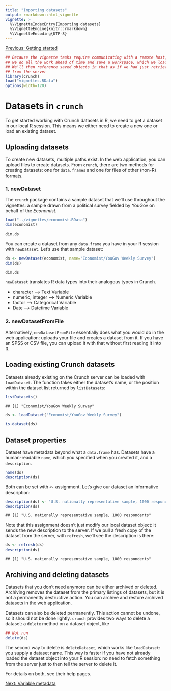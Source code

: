 ```yaml
---
title: "Importing datasets"
output: rmarkdown::html_vignette
vignette: >
  %\VignetteIndexEntry{Importing datasets}
  %\VignetteEngine{knitr::rmarkdown}
  %\VignetteEncoding{UTF-8}
---
```


[Previous: Getting started](getting-started.html)

```r
## Because the vignette tasks require communicating with a remote host,
## we do all the work ahead of time and save a workspace, which we load here.
## We'll then reference saved objects in that as if we had just retrieved them
## from the server
library(crunch)
load("vignettes.RData")
options(width=120)
```

# Datasets in `crunch`

To get started working with Crunch datasets in R, we need to get a dataset in our local R session. This means we either need to create a new one or load an existing dataset.

## Uploading datasets

To create new datasets, multiple paths exist. In the web application, you can upload files to create datasets. From `crunch`, there are two methods for creating datasets: one for `data.frames` and one for files of other (non-R) formats.

### 1. newDataset

The `crunch` package contains a sample dataset that we'll use throughout the vignettes: a sample drawn from a political survey fielded by YouGov on behalf of the _Economist_.

```r
load("../vignettes/economist.RData")
dim(economist)
```
```r
dim.ds
```

You can create a dataset from any `data.frame` you have in your R session with `newDataset`. Let's use that sample dataset:

```r
ds <- newDataset(economist, name="Economist/YouGov Weekly Survey")
dim(ds)
```
```r
dim.ds
```

`newDataset` translates R data types into their analogous types in Crunch.

* character --> Text Variable
* numeric, integer --> Numeric Variable
* factor --> Categorical Variable
* Date --> Datetime Variable

### 2. newDatasetFromFile

Alternatively, `newDatasetFromFile` essentially does what you would do in the web application: uploads your file and creates a dataset from it. If you have an SPSS or CSV file, you can upload it with that without first reading it into R.

## Loading existing Crunch datasets

Datasets already existing on the Crunch server can be loaded with `loadDataset`. The function takes either the dataset's name, or the position within the dataset list returned by `listDatasets`:

```r
listDatasets()
```
```
## [1] "Economist/YouGov Weekly Survey"
```
```r
ds <- loadDataset("Economist/YouGov Weekly Survey")
```
```r
is.dataset(ds)
```

## Dataset properties

Dataset have metadata beyond what a `data.frame` has. Datasets have a human-readable `name`, which you specified when you created it, and a `description`.

```r
name(ds)
description(ds)
```

Both can be set with `<-` assignment. Let's give our dataset an informative description:

```r
description(ds) <- "U.S. nationally representative sample, 1000 respondents"
description(ds)
```
```
## [1] "U.S. nationally representative sample, 1000 respondents"
```

Note that this assignment doesn't just modify our local dataset object: it sends the new description to the server. If we pull a fresh copy of the dataset from the server, with `refresh`, we'll see the description is there:

```r
ds <- refresh(ds)
description(ds)
```
```
## [1] "U.S. nationally representative sample, 1000 respondents"
```

## Archiving and deleting datasets

Datasets that you don't need anymore can be either archived or deleted. Archiving removes the dataset from the primary listings of datasets, but it is not a permanently destructive action. You can archive and restore archived datasets in the web application.

Datasets can also be deleted permanently. This action cannot be undone, so it should not be done lightly. `crunch` provides two ways to delete a dataset: a `delete` method on a dataset object, like

```r
## Not run
delete(ds)
```

The second way to delete is `deleteDataset`, which works like `loadDataset`: you supply a dataset name. This way is faster if you have not already loaded the dataset object into your R session: no need to fetch something from the server just to then tell the server to delete it.

For details on both, see their help pages.

[Next: Variable metadata](variables.html)
